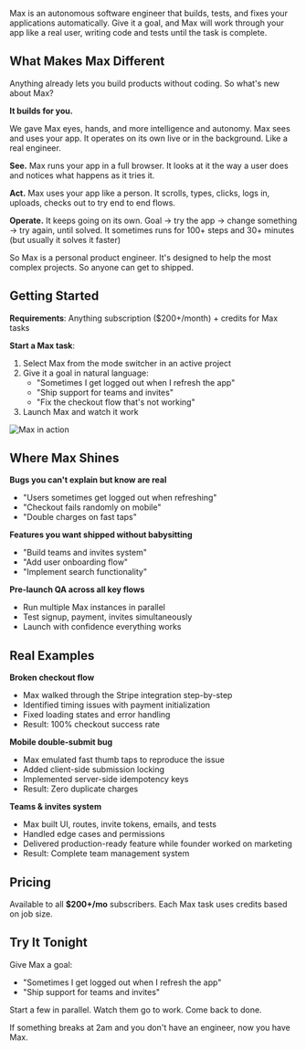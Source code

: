 Max is an autonomous software engineer that builds, tests, and fixes your applications automatically. Give it a goal, and Max will work through your app like a real user, writing code and tests until the task is complete.

## What Makes Max Different

Anything already lets you build products without coding. So what's new about Max?

**It builds for you.**

We gave Max eyes, hands, and more intelligence and autonomy. Max sees and uses your app. It operates on its own live or in the background. Like a real engineer.

**See.** Max runs your app in a full browser. It looks at it the way a user does and notices what happens as it tries it.

**Act.** Max uses your app like a person. It scrolls, types, clicks, logs in, uploads, checks out to try end to end flows.

**Operate.** It keeps going on its own. Goal → try the app → change something → try again, until solved. It sometimes runs for 100+ steps and 30+ minutes (but usually it solves it faster)

So Max is a personal product engineer. It's designed to help the most complex projects. So anyone can get to shipped.

## Getting Started

**Requirements**: Anything subscription ($200+/month) + credits for Max tasks

**Start a Max task**:
1. Select Max from the mode switcher in an active project
2. Give it a goal in natural language:
   - "Sometimes I get logged out when I refresh the app"
   - "Ship support for teams and invites"
   - "Fix the checkout flow that's not working"
3. Launch Max and watch it work

![Max in action](/images/anythingmax.png)

## Where Max Shines

**Bugs you can't explain but know are real**
- "Users sometimes get logged out when refreshing"
- "Checkout fails randomly on mobile"
- "Double charges on fast taps"

**Features you want shipped without babysitting**
- "Build teams and invites system"
- "Add user onboarding flow"
- "Implement search functionality"

**Pre-launch QA across all key flows**
- Run multiple Max instances in parallel
- Test signup, payment, invites simultaneously
- Launch with confidence everything works

## Real Examples

**Broken checkout flow**
- Max walked through the Stripe integration step-by-step
- Identified timing issues with payment initialization
- Fixed loading states and error handling
- Result: 100% checkout success rate

**Mobile double-submit bug**
- Max emulated fast thumb taps to reproduce the issue
- Added client-side submission locking
- Implemented server-side idempotency keys
- Result: Zero duplicate charges

**Teams & invites system**
- Max built UI, routes, invite tokens, emails, and tests
- Handled edge cases and permissions
- Delivered production-ready feature while founder worked on marketing
- Result: Complete team management system

## Pricing

Available to all **$200+/mo** subscribers. Each Max task uses credits based on job size.

## Try It Tonight

Give Max a goal:
- "Sometimes I get logged out when I refresh the app"
- "Ship support for teams and invites"

Start a few in parallel. Watch them go to work. Come back to done.

If something breaks at 2am and you don't have an engineer, now you have Max.
